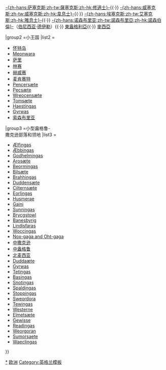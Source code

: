 {{navbox
|name = 七國時代
|title = [[七国时代]]
|group1 =七王国
|listclass = hlist

|list1 = [[肯特王國|-{zh-hans:肯特;zh-tw:肯特;zh-hk:根德}-]]{{·}} [[薩塞克斯王國|-{zh-hans:萨塞克斯;zh-tw:薩塞克斯;zh-hk:修適士}-]]{{·}} [[威塞克斯王國|-{zh-hans:威塞克斯;zh-tw:威塞克斯;zh-hk:韋息士}-]]{{·}} [[埃塞克斯王國|-{zh-hans:埃塞克斯;zh-tw:艾塞克斯;zh-hk:雅息士}-]]{{·}} [[諾森布里亞王國|-{zh-hans:诺森布里亚;zh-tw:諾森布里亞;zh-hk:諾森伯倫}-]]（[[伯尼西亚]]·[[德伊勒]]）{{·}} [[東盎格利亞王國|東盎格利亞]]{{·}} [[麥西亞王國|麥西亞]]

|group2 =小王国
|list2 = 
* [[怀特岛]]
* [[Meonwara]]
* [[萨里]]
* [[林赛]]
* [[赫威赛]]
* [[麦肯赛特]]
* [[Pencersæte]]
* [[Pecsæte]]
* [[Wreocensæte]]
* [[Tomsæte]]
* [[Haestingas]]
* [[Gyrwas]]
* [[索森布里亚]]

|group3 =小型盎格鲁-<br>撒克逊部落和领地
|list3 = 
* [[Alvingham|Ælfingas]]
* [[Æbbingas]]
* [[萨里|Godhelmingas]]
* [[Arosæte]]
* [[Beormingas]]
* [[Bilsæte]]
* [[Brahhingas]]
* [[Duddeston|Duddensæte]]
* [[Cilternsæte]]
* [[Arlingham|Eorlingas]]
* [[Husmerae]]
* [[Gaini]]
* [[Sunningas]]
* [[布里斯托爾|Brycgstowl]]
* [[History of Banbury|Banesbyrig]]
* [[Lindisfaras]]
* [[萨里|Woccingas]]
* [[萨里|Nox-gaga and Oht-gaga]]
* [[中撒克逊]]
* [[中盎格鲁]]
* [[北麦西亚]]
* [[达德利|Duddaæte]]
* [[Gyrwas]]
* [[萨里|Tetingas]]
* [[Basingas]]
* [[Snotingas]]
* [[Spaldingas]]
* [[Stoppingas]]
* [[Sweordora]]
* [[Tewingas]]
* [[Westerne]]
* [[Elmetsæte]]
* [[Gewisse]]
* [[Readingas]]
* [[Weorgoran]]
* [[Sumorsaete]]
* [[Waeclingas]]

}}<noinclude>
[[Category:七國時代|*]]
[[Category:历史导航模板|欧洲]]
[[Category:英格兰模板]]
</noinclude>